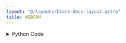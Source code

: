 ```yaml
---
layout: "@/layouts/block-docs-layout.astro"
title: WEBCAM
---
```



<PythonDocsDisplay docstring={docstring} />

<details>
<summary>Python Code</summary>
```python
import cv2
from flojoy import flojoy, DataContainer, CameraConnection, Image
from typing import Optional, Literal


@flojoy(deps={"opencv-python-headless": "4.7.0.72"}, inject_connection=True)
def WEBCAM(
    connection: CameraConnection,
    default: Optional[DataContainer] = None,
    resolution: Literal[
        "default", "640x360", "640x480", "1280x720", "1920x1080"
    ] = "default",
) -> Image:
    """The CAMERA node acquires an image using the selected camera.

    The selected camera must be opened already using the OPEN_WEBCAM node.

    Parameters
    ----------
    connection : Camera
        The opened camera connection to use.
    resolution : select
        Camera resolution. Choose from a few options.

    Returns
    -------
    Image
    """
    cam = connection.get_handle()

    try:
        if resolution != "default":
            resolution = resolution.split("x")
            try:
                cam.set(cv2.CAP_PROP_FRAME_WIDTH, int(resolution[0]))
                cam.set(cv2.CAP_PROP_FRAME_HEIGHT, int(resolution[1]))
            except cv2.error as camera_error:
                print(f"Invalid resolution ({resolution}). Try a lower value.")
                raise camera_error

        if not cam.isOpened():
            raise cv2.error("Failed to open camera")

        result, BGR_img = cam.read()

        if not result:
            raise cv2.error("Failed to capture image")
        # cam.release()
        # del cam

        RGB_img = cv2.cvtColor(BGR_img, cv2.COLOR_BGR2RGB)

        # Split the image channels
        red_channel = RGB_img[:, :, 0]
        green_channel = RGB_img[:, :, 1]
        blue_channel = RGB_img[:, :, 2]

        if RGB_img.shape[2] == 4:
            alpha_channel = RGB_img[:, :, 3]
        else:
            alpha_channel = None

        camera_image = Image(
            r=red_channel,
            g=green_channel,
            b=blue_channel,
            a=alpha_channel,
        )

        return camera_image

    except cv2.error as camera_error:
        raise camera_error

```
[Find this Flojoy Block on GitHub](https://github.com/flojoy-ai/blocks/blob/main/blocks/IO/IMAGING/WEBCAM/WEBCAM.py)
</details>


## Example
